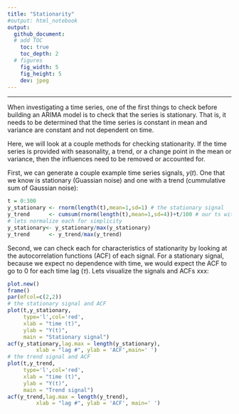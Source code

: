 ```yaml
---
title: "Stationarity"
#output: html_notebook
output: 
  github_document:
  # add TOC
    toc: true
    toc_depth: 2
  # figures
    fig_width: 5
    fig_height: 5
    dev: jpeg
---
```

---
When investigating a time series, one of the first things to check before building an ARIMA model is to check that the series is stationary. That is, it needs to be determined that the time series is constant in mean and variance are constant and not dependent on time. 

Here, we will look at a couple methods for checking stationarity. If the time series is provided with seasonality, a trend, or a change point in the mean or variance, then the influences need to be removed or accounted for. 

First, we can generate a couple example time series signals, $y(t)$. One that we know is stationary (Guassian noise) and one with a trend (cummulative sum of Gaussian noise):

```r
t = 0:300
y_stationary <- rnorm(length(t),mean=1,sd=1) # the stationary signal
y_trend      <- cumsum(rnorm(length(t),mean=1,sd=4))+t/100 # our ts with a trend
# lets normalize each for simplicity
y_stationary<- y_stationary/max(y_stationary) 
y_trend      <- y_trend/max(y_trend) 
```


Second, we can check each for characteristics of stationarity by looking at the autocorrelation functions (ACF) of each signal. For a stationary signal, because we expect no dependence with time, we would expect the ACF to go to 0 for each time lag ($\tau$). Lets visualize the signals and ACFs xxx:


```r
plot.new()
frame()
par(mfcol=c(2,2))
# the stationary signal and ACF
plot(t,y_stationary,
     type='l',col='red',
     xlab = "time (t)",
     ylab = "Y(t)",
     main = "Stationary signal")
acf(y_stationary,lag.max = length(y_stationary),
         xlab = "lag #", ylab = 'ACF',main=' ')
# the trend signal and ACF
plot(t,y_trend,
     type='l',col='red',
     xlab = "time (t)",
     ylab = "Y(t)",
     main = "Trend signal")
acf(y_trend,lag.max = length(y_trend),
         xlab = "lag #", ylab = 'ACF', main=' ')

```



